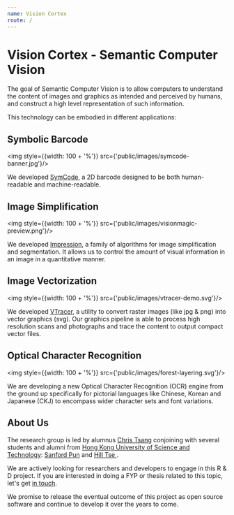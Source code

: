 ```yaml
---
name: Vision Cortex
route: /
---
```



<SquareLogo/>

# Vision Cortex - Semantic Computer Vision

The goal of Semantic Computer Vision is to allow computers to understand the content of images and graphics as intended and perceived by humans, and construct a high level representation of such information.

This technology can be embodied in different applications:

## Symbolic Barcode

<img style={{width: 100 + '%'}} src={'public/images/symcode-banner.jpg'}/>

We developed [SymCode](/symcode-docs), a 2D barcode designed to be both human-readable and machine-readable.

## Image Simplification

<img style={{width: 100 + '%'}} src={'public/images/visionmagic-preview.png'}/>

We developed [Impression](/impression-docs), a family of algorithms for image simplification and segmentation. It allows us to control the amount of visual information in an image in a quantitative manner.

## Image Vectorization

<img style={{width: 100 + '%'}} src={'public/images/vtracer-demo.svg'}/>

We developed [VTracer](/vtracer-docs), a utility to convert raster images (like jpg & png) into vector graphics (svg). Our graphics pipeline is able to process high resolution scans and photographs and trace the content to output compact vector files.

## Optical Character Recognition

<img style={{width: 100 + '%'}} src={'public/images/forest-layering.svg'}/>

We are developing a new Optical Character Recognition (OCR) engine from the ground up specifically for pictorial languages like Chinese, Korean and Japanese (CKJ) to encompass wider character sets and font variations.

## About Us

The research group is led by alumnus [Chris Tsang](//github.com/tyt2y3) conjoining with several students and alumni from [Hong Kong University of Science and Technology](//www.ust.hk): [Sanford Pun](//github.com/shpun817) and [Hill Tse
](//github.com/hilltse).

We are actively looking for researchers and developers to engage in this R & D project. If you are interested in doing a FYP or thesis related to this topic, let's get [in touch](//github.com/tyt2y3).

We promise to release the eventual outcome of this project as open source software and continue to develop it over the years to come.
